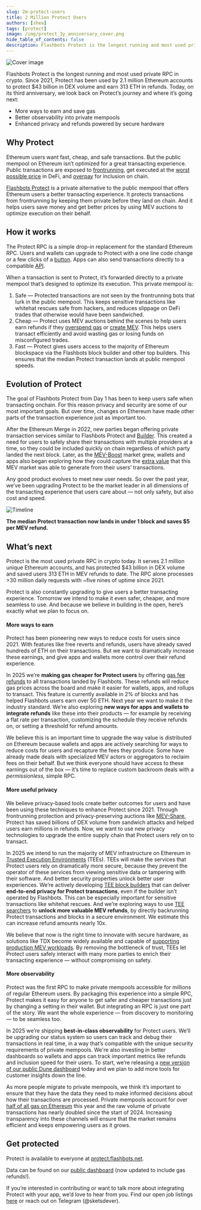 ```yaml
---
slug: 2m-protect-users
title: 2 Million Protect Users
authors: [shea]
tags: [protect]
image: /img/protect_3y_anniversary_cover.png
hide_table_of_contents: false
description: Flashbots Protect is the longest running and most used private RPC in crypto. Since 2021, Protect has been used by 2.1 million Ethereum accounts to protect $43 billion in DEX volume and earn 313 ETH in refunds. Today, on its third anniversary, we look back on Protect’s journey and where it’s going next.
---
```


![Cover image](/img/2m_protect_users_cover.png)

Flashbots Protect is the longest running and most used private RPC in crypto. Since 2021, Protect has been used by 2.1 million Ethereum accounts to protect $43 billion in DEX volume and earn 313 ETH in refunds. Today, on its third anniversary, we look back on Protect’s journey and where it’s going next:
* More ways to earn and save gas
* Better observability into private mempools
* Enhanced privacy and refunds powered by secure hardware

<!--truncate-->

## Why Protect

Ethereum users want fast, cheap, and safe transactions. But the public mempool on Ethereum isn’t optimized for a great transacting experience. Public transactions are exposed to [frontrunning](https://www.youtube.com/watch?v=UZ-NNd6yjFM), get executed at the [worst possible price](https://0x.org/post/measuring-the-impact-of-hidden-dex-costs) in DeFi, and [overpay](https://dune.com/queries/3588844/6044218) for inclusion on chain.

[Flashbots Protect](https://protect.flashbots.net/) is a private alternative to the public mempool that offers Ethereum users a better transacting experience. It protects transactions from frontrunning by keeping them private before they land on chain. And it helps users save money and get better prices by using MEV auctions to optimize execution on their behalf.

## How it works

The Protect RPC is a simple drop-in replacement for the standard Ethereum RPC. Users and wallets can upgrade to Protect with a one line code change or a few clicks of a [button](http://protect.flashbots.net). Apps can also send transactions directly to a compatible [API](https://docs.flashbots.net/flashbots-protect/additional-documentation/eth-sendPrivateTransaction).

When a transaction is sent to Protect, it’s forwarded directly to a private mempool that’s designed to optimize its execution. This private mempool is:

1. Safe — Protected transactions are not seen by the frontrunning bots that lurk in the public mempool. This keeps sensitive transactions like whitehat rescues safe from hackers, and reduces slippage on DeFi trades that otherwise would have been sandwiched.
2. Cheap — Protect uses MEV auctions behind the scenes to help users earn refunds if they [overspend gas](https://docs.flashbots.net/flashbots-protect/gas-fee-refunds) or [create MEV](https://docs.flashbots.net/flashbots-protect/mev-refunds). This helps users transact efficiently and avoid wasting gas or losing funds on misconfigured trades.
3. Fast — Protect gives users access to the majority of Ethereum blockspace via the Flashbots block builder and other top builders. This ensures that the median Protect transaction lands at public mempool speeds.

## Evolution of Protect

The goal of Flashbots Protect from Day 1 has been to keep users safe when transacting onchain. For this reason privacy and security are some of our most important goals. But over time, changes on Ethereum have made other parts of the transaction experience just as important too.

After the Ethereum Merge in 2022, new parties began offering private transaction services similar to Flashbots Protect and [Builder](https://docs.flashbots.net/flashbots-auction/quick-start). This created a need for users to safely share their transactions with multiple providers at a time, so they could be included quickly on chain regardless of which party landed the next block. Later, as the [MEV-Boost](https://docs.flashbots.net/flashbots-mev-boost/introduction) market grew, wallets and apps also began exploring how they could capture the [extra value](https://libmev.com/) that this MEV market was able to generate from their users’ transactions.

Any good product evolves to meet new user needs. So over the past year, we’ve been upgrading Protect to be the market leader in all dimensions of the transacting experience that users care about — not only safety, but also cost and speed.

![Timeline](/img/2m_protect_users_timeline.png)

**The median Protect transaction now lands in under 1 block and saves $5 per MEV refund.**

## What’s next

Protect is the most used private RPC in crypto today. It serves 2.1 million unique Ethereum accounts, and has protected $43 billion in DEX volume and saved users 313 ETH in MEV refunds to date. The RPC alone processes >30 million daily requests with ~five nines of uptime since 2021.

Protect is also constantly upgrading to give users a better transacting experience. Tomorrow we intend to make it even safer, cheaper, and more seamless to use. And because we believe in building in the open, here’s exactly what we plan to focus on.

#### **More ways to earn**

Protect has been pioneering new ways to reduce costs for users since 2021. With features like free reverts and refunds, users have already saved hundreds of ETH on their transactions. But we want to dramatically increase these earnings, and give apps and wallets more control over their refund experience.

In 2025 we’re **making gas cheaper for Protect users** by offering [gas fee refunds](https://docs.flashbots.net/flashbots-protect/gas-fee-refunds) to all transactions landed by Flashbots. These refunds will reduce gas prices across the board and make it easier for wallets, apps, and rollups to transact. This feature is currently available in 2% of blocks and has helped Flashbots users earn over 50 ETH. Next year we want to make it the industry standard. We’re also exploring **new ways for apps and wallets to integrate refunds** like these into their products — for example by receiving a flat rate per transaction, customizing the schedule they receive refunds on, or setting a threshold for refund amounts.

We believe this is an important time to upgrade the way value is distributed on Ethereum because wallets and apps are actively searching for ways to reduce costs for users and recapture the fees they produce. Some have already made deals with specialized MEV actors or aggregators to reclaim fees on their behalf. But we think everyone should have access to these earnings out of the box — it’s time to replace custom backroom deals with a *permissionless,* simple RPC.

#### **More useful privacy**

We believe privacy-based tools create better outcomes for users and have been using these techniques to enhance Protect since 2021. Through frontrunning protection and privacy-preserving auctions like [MEV-Share](https://docs.flashbots.net/flashbots-mev-share/introduction), Protect has saved billions of DEX volume from sandwich attacks and helped users earn millions in refunds. Now, we want to use new privacy technologies to upgrade the entire supply chain that Protect users rely on to transact.

In 2025 we intend to run the majority of MEV infrastructure on Ethereum in [Trusted Execution Environments](https://collective.flashbots.net/t/flashwares-i-tees-feat-intel-sgx/3405) (TEEs). TEEs will make the services that Protect users rely on dramatically more secure, because they prevent the operator of these services from viewing sensitive data or tampering with their software. And better security properties unlock better user experiences. We’re actively developing [TEE block builders](https://collective.flashbots.net/t/first-blocks-built-inside-tdx/3386) that can deliver **end-to-end privacy for Protect transactions**, even if the builder isn’t operated by Flashbots. This can be especially important for sensitive transactions like whitehat rescues. And we’re exploring ways to use [TEE searchers](https://collective.flashbots.net/t/searching-in-tdx/3902) to **unlock more valuable MEV refunds**, by directly backrunning Protect transactions and blocks in a secure environment. We estimate this can increase refund amounts nearly 10x.

We believe that now is the right time to innovate with secure hardware, as solutions like TDX become widely available and capable of [supporting production MEV workloads](https://ethcc.io/archives/decentralized-block-building). By removing the bottleneck of trust, TEEs let Protect users safely interact with many more parties to enrich their transacting experience — without compromising on safety.

#### **More observability**

Protect was the first RPC to make private mempools accessible for millions of regular Ethereum users. By packaging this experience into a simple RPC, Protect makes it easy for anyone to get safer and cheaper transactions just by changing a setting in their wallet. But integrating an RPC is just one part of the story. We want the whole experience — from discovery to monitoring — to be seamless too.

In 2025 we’re shipping **best-in-class observability** for Protect users. We’ll be upgrading our status system so users can track and debug their transactions in real time, in a way that’s compatible with the unique security requirements of private mempools. We're also investing in better dashboards so wallets and apps can track important metrics like refunds and inclusion speed for their users. To start, we’re releasing a [new version of our public Dune dashboard](https://dune.com/flashbots/flashbots-protect) today and we plan to add more tools for customer insights down the line.

As more people migrate to private mempools, we think it’s important to ensure that they have the data they need to make informed decisions about how their transactions are processed. Private mempools account for over [half of all gas on Ethereum](https://www.blocknative.com/blog/ethereum-private-transactions-the-flippening) this year and the raw volume of private transactions has nearly doubled since the start of 2024. Increasing transparency into these channels will ensure that the market remains efficient and keeps empowering users as it grows.

## Get protected

Protect is available to everyone at [protect.flashbots.net](http://protect.flashbots.net).

Data can be found on our [public dashboard](https://dune.com/flashbots/flashbots-protect) (now updated to include gas refunds!).

If you’re interested in contributing or want to talk more about integrating Protect with your app, we’d love to hear from you. Find our open job listings [here](https://jobs.flashbots.net/) or reach out on Telegram (@sketsdever).
